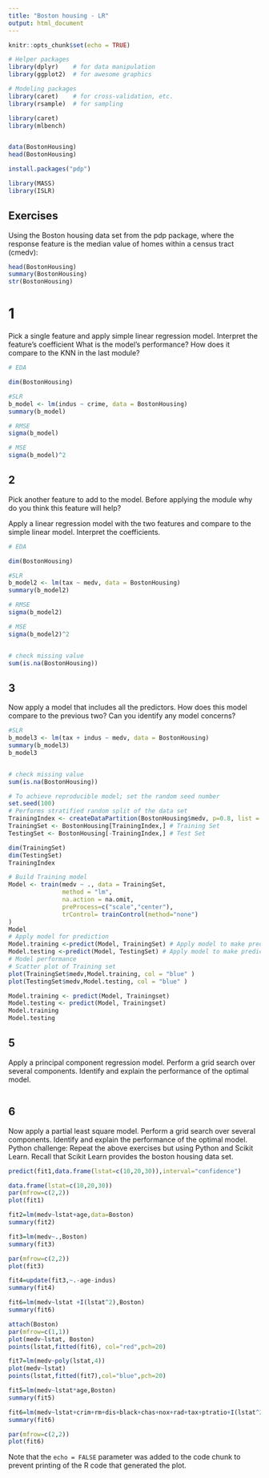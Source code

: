 ```yaml
---
title: "Boston housing - LR"
output: html_document
---
```


```r
knitr::opts_chunk$set(echo = TRUE)
```

```r
# Helper packages
library(dplyr)    # for data manipulation
library(ggplot2)  # for awesome graphics

# Modeling packages
library(caret)    # for cross-validation, etc.
library(rsample)  # for sampling

library(caret)
library(mlbench)


data(BostonHousing)
head(BostonHousing)

install.packages("pdp")
```

```r
library(MASS)
library(ISLR)

```

## Exercises
Using the Boston housing data set from the pdp package, where the response feature is the median value of homes within a census tract (cmedv):

```r
head(BostonHousing)
summary(BostonHousing)
str(BostonHousing)
```
# 1
Pick a single feature and apply simple linear regression model.
Interpret the feature’s coefficient
What is the model’s performance? How does it compare to the KNN in the last module?

```r
# EDA

dim(BostonHousing)

#SLR
b_model <- lm(indus ~ crime, data = BostonHousing)
summary(b_model)

# RMSE
sigma(b_model)

# MSE
sigma(b_model)^2


```
## 2
Pick another feature to add to the model.
Before applying the module why do you think this feature will help?

Apply a linear regression model with the two features and compare to the simple linear model.
Interpret the coefficients.
```r
# EDA

dim(BostonHousing)

#SLR
b_model2 <- lm(tax ~ medv, data = BostonHousing)
summary(b_model2)

# RMSE
sigma(b_model2)

# MSE
sigma(b_model2)^2


# check missing value
sum(is.na(BostonHousing))


```

## 3
Now apply a model that includes all the predictors.
How does this model compare to the previous two?
Can you identify any model concerns?

```r
#SLR
b_model3 <- lm(tax + indus ~ medv, data = BostonHousing)
summary(b_model3)
b_model3


# check missing value
sum(is.na(BostonHousing))

# To achieve reproducible model; set the random seed number
set.seed(100)
# Performs stratified random split of the data set
TrainingIndex <- createDataPartition(BostonHousing$medv, p=0.8, list = FALSE)
TrainingSet <- BostonHousing[TrainingIndex,] # Training Set
TestingSet <- BostonHousing[-TrainingIndex,] # Test Set

dim(TrainingSet)
dim(TestingSet)
TrainingIndex

# Build Training model
Model <- train(medv ~ ., data = TrainingSet,
               method = "lm",
               na.action = na.omit,
               preProcess=c("scale","center"),
               trControl= trainControl(method="none")
)
Model
# Apply model for prediction
Model.training <-predict(Model, TrainingSet) # Apply model to make prediction on Training set
Model.testing <-predict(Model, TestingSet) # Apply model to make prediction on Testing set
# Model performance
# Scatter plot of Training set
plot(TrainingSet$medv,Model.training, col = "blue" )
plot(TestingSet$medv,Model.testing, col = "blue" )

Model.training <- predict(Model, Trainingset)
Model.testing <- predict(Model, Trainingset)
Model.training
Model.testing
```

## 5
Apply a principal component regression model.
Perform a grid search over several components.
Identify and explain the performance of the optimal model.
```r

```

## 6
Now apply a partial least square model.
Perform a grid search over several components.
Identify and explain the performance of the optimal model.
Python challenge: Repeat the above exercises but using Python and Scikit Learn. Recall that Scikit Learn provides the boston housing data set.




```r
predict(fit1,data.frame(lstat=c(10,20,30)),interval="confidence")
```


```r
data.frame(lstat=c(10,20,30))
par(mfrow=c(2,2))
plot(fit1)
```

```r
fit2=lm(medv~lstat+age,data=Boston)
summary(fit2)

```

```r
fit3=lm(medv~.,Boston)
summary(fit3)

par(mfrow=c(2,2))
plot(fit3)
```
```r
fit4=update(fit3,~.-age-indus)
summary(fit4)
```
```r
fit6=lm(medv~lstat +I(lstat^2),Boston)
summary(fit6)

```
```r
attach(Boston)
par(mfrow=c(1,1))
plot(medv~lstat, Boston)
points(lstat,fitted(fit6), col="red",pch=20)
```
```r
fit7=lm(medv~poly(lstat,4))
plot(medv~lstat)
points(lstat,fitted(fit7),col="blue",pch=20)

```

```r
fit5=lm(medv~lstat*age,Boston)
summary(fit5)
```

```r
fit6=lm(medv~lstat+crim+rm+dis+black+chas+nox+rad+tax+ptratio+I(lstat^2)+I(rm^2))
summary(fit6)
```
```r
par(mfrow=c(2,2))
plot(fit6)
```

Note that the `echo = FALSE` parameter was added to the code chunk to prevent printing of the R code that generated the plot.
